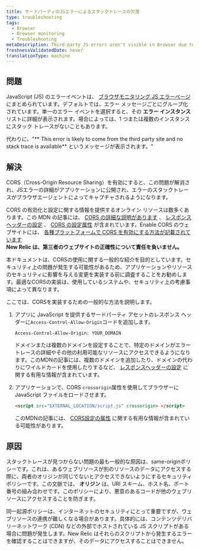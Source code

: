 ```yaml
---
title: サードパーティのJSエラーによるスタックトレースの欠落
type: troubleshooting
tags:
  - Browser
  - Browser monitoring
  - Troubleshooting
metaDescription: Third-party JS errors aren't visible in Browser due to the same origin policy. Use cross-origin resource sharing (CORS) to solve this problem.
freshnessValidatedDate: never
translationType: machine
---
```


## 問題

JavaScript (JS) のエラーイベントは、 [ブラウザモニタリング JS エラーページ](/docs/browser/new-relic-browser/browser-pro-features/javascript-errors-page-examining-errors-over-time) にまとめられています。デフォルトでは、エラー メッセージごとにグループ化されています。単一のエラー イベントを選択すると、その **エラー インスタンス** リストに詳細が表示されます。場合によっては、1 つまたは複数のインスタンスにスタック トレースがないこともあります。

<Callout variant="tip">
  代わりに、"** This error is likely to come from the third party site and no stack trace is available** というメッセージが表示されます。"
</Callout>

## 解決

CORS（Cross-Origin Resource Sharing）を有効にすると、この問題が解消され、JSエラーの詳細がアプリケーションに公開され、エラーのスタックトレースがブラウザエージェントによってキャプチャされるようになります。

CORS の有効化と設定に関する情報を提供するオンライン リソースは数多くあります。この MDN の記事には、 [CORS の詳細な説明があります](https://developer.mozilla.org/en-US/docs/Web/HTTP/CORS) 、 [レスポンス ヘッダーの設定](https://developer.mozilla.org/en-US/docs/Web/HTTP/CORS#The_HTTP_response_headers) 、 [CORS の設定属性](https://developer.mozilla.org/en-US/docs/Web/HTML/CORS_settings_attributes) が含まれています。Enable CORS のウェブサイトには、 [各種プラットフォームで CORS を有効にする方法が記載されています](http://enable-cors.org/server.html)  
**New Relic は、第三者のウェブサイトの正確性について責任を負いません。**

<Callout variant="caution">
  本ドキュメントは、CORSの使用に関する一般的な紹介を目的としています。セキュリティ上の問題が発生する可能性があるため、アプリケーションやリソースのセキュリティに影響を与える変更を実装する前に調査することをお勧めします。最適なCORSの実装は、使用しているシステムや、セキュリティ上の考慮事項によって異なります。
</Callout>

ここでは、CORSを実装するための一般的な方法を説明します。

1. アプリに JavaScript を提供するサードパーティ アセットのレスポンス ヘッダーに`Access-Control-Allow-Origin`コードを追加します。

   ```
   Access-Control-Allow-Origin: YOUR_DOMAIN
   ```

   ドメインまたは複数のドメインを設定することで、特定のドメインがエラートレースの詳細やその他の利用可能なリソースにアクセスできるようになります。このMDNの記事には、複数のドメインを追加したり、ドメインの代わりにワイルドカードを使用したりするなど、 [レスポンスヘッダーの設定](https://developer.mozilla.org/en-US/docs/Web/HTTP/CORS#The_HTTP_response_headers) に関する有用な情報が含まれています。

2. アプリケーションで、CORS `crossorigin`属性を使用してブラウザーに JavaScript ファイルをロードさせます。

   ```html
   <script src="EXTERNAL_LOCATION/script.js" crossorigin> </script>
   ```

   このMDNの記事には、 [CORS設定の属性](https://developer.mozilla.org/en-US/docs/Web/HTML/CORS_settings_attributes) に関する有用な情報が含まれている可能性があります。

## 原因

スタックトレースが見つからない問題の最も一般的な原因は、same-originポリシーです。これは、あるウェブリソースが別のリソースのデータにアクセスする際に、両者のオリジンが同じでないとアクセスできないようにするセキュリティポリシーです。この文脈では、 **オリジン** は、URI スキーム、ホスト名、ポート番号の組み合わせです。このポリシーにより、悪意のあるコードが他のウェブリソースにアクセスすることを防ぎます。

同一起源ポリシーは、インターネットのセキュリティにとって重要ですが、ウェブリソースの連携が難しくなる場合があります。具体的には、コンテンツデリバリーネットワーク (CDN) などの外部でホストされている JS スクリプトがある場合に問題が発生します。New Relic はそれらのスクリプトから発生するエラーを確認することはできますが、そのデータにアクセスすることはできません。
